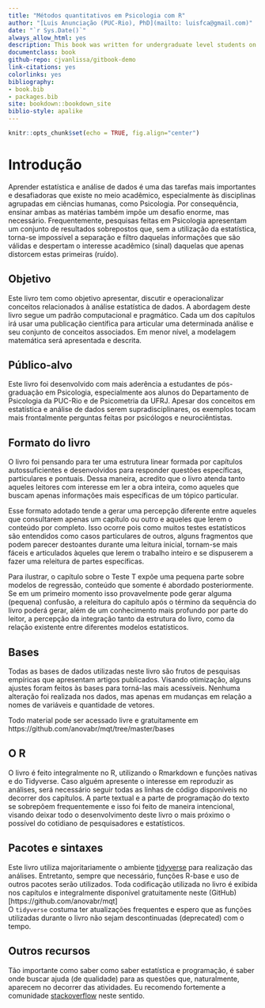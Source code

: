 ```yaml
--- 
title: "Métodos quantitativos em Psicologia com R"
author: "[Luis Anunciação (PUC-Rio), PhD](mailto: luisfca@gmail.com)"
date: "`r Sys.Date()`"
always_allow_html: yes
description: This book was written for undergraduate level students on Quantitative Methods at the Pontifical Catholic University of Rio de Janeiro (PUC-Rio). The primary goal of this book is to provide a short and to-the-point exposition on the essentials of statistics. To a lesser degree, the mathematical modeling of statistical questions will be addressed. I expect this book can also help students who enroll for laboratory-based statistics and anyone who wants to learn R.
documentclass: book
github-repo: cjvanlissa/gitbook-demo
link-citations: yes
colorlinks: yes
bibliography:
- book.bib
- packages.bib
site: bookdown::bookdown_site
biblio-style: apalike
---
```


```r
knitr::opts_chunk$set(echo = TRUE, fig.align="center")
```

# Introdução

  
Aprender estatística e análise de dados é uma das tarefas mais importantes e desafiadoras que existe no meio acadêmico, especialmente às disciplinas agrupadas em ciências humanas, como Psicologia. Por consequência, ensinar ambas as matérias também impõe um desafio enorme, mas necessário. Frequentemente, pesquisas feitas em Psicologia apresentam um conjunto de resultados sobrepostos que, sem a utilização da estatística, torna-se impossível a separação e filtro daquelas informações que são válidas e despertam o interesse acadêmico (sinal) daquelas que apenas distorcem estas primeiras (ruído).  

## Objetivo 

Este livro tem como objetivo apresentar, discutir e operacionalizar conceitos relacionados à análise estatística de dados. A abordagem deste livro segue um padrão computacional e pragmático. Cada um dos capítulos irá usar uma publicação científica para articular uma determinada análise e seu conjunto de conceitos associados. Em menor nível, a modelagem matemática será apresentada e descrita.

## Público-alvo

Este livro foi desenvolvido com mais aderência a estudantes de pós-graduação em Psicologia, especialmente aos alunos do Departamento de Psicologia da PUC-Rio e de Psicometria da UFRJ. Apesar dos conceitos em estatística e análise de dados serem supradisciplinares, os exemplos tocam mais frontalmente perguntas feitas por psicólogos e neurociêntistas.


## Formato do livro


O livro foi pensando para ter uma estrutura linear formada por capítulos autossuficientes e desenvolvidos para responder questões específicas, particulares e pontuais.  Dessa maneira, acredito que o livro atenda tanto aqueles leitores com interesse em ler a obra inteira, como aqueles que buscam apenas informações mais específicas de um tópico particular.

Esse formato adotado tende a gerar uma percepção diferente entre aqueles que consultarem apenas um capítulo ou outro e aqueles que lerem o conteúdo por completo. Isso ocorre pois como muitos testes estatísticos são entendidos como casos particulares de outros, alguns fragmentos que podem parecer destoantes durante uma leitura inicial, tornam-se mais fáceis e articulados àqueles que lerem o trabalho inteiro e se dispuserem a fazer uma releitura de partes específicas.  

Para ilustrar, o capítulo sobre o Teste T expõe uma pequena parte sobre modelos de regressão, conteúdo que somente é abordado posteriormente. Se em um primeiro momento isso provavelmente pode gerar alguma (pequena) confusão, a releitura do capítulo após o término da sequência do livro poderá gerar, além de um conhecimento mais profundo por parte do leitor, a percepção da integração tanto da estrutura do livro, como da relação existente entre diferentes modelos estatísticos. 



## Bases
Todas as bases de dados utilizadas neste livro são frutos de pesquisas empíricas que apresentam artigos publicados. Visando otimização, alguns ajustes foram feitos às bases para torná-las mais acessíveis. Nenhuma alteração foi realizada nos dados, mas apenas em mudanças em relação a nomes de variáveis e quantidade de vetores.

Todo material pode ser acessado livre e gratuitamente em https://github.com/anovabr/mqt/tree/master/bases 


## O R
O livro é feito integralmente no R, utilizando o Rmarkdown e funções nativas e do Tidyverse. Caso alguém apresente o interesse em reproduzir as análises, será necessário seguir todas as linhas de código disponíveis no decorrer dos capítulos.
A parte textual e a parte de programação do texto se sobrepõem frequentemente e isso foi feito de maneira intencional, visando deixar todo o desenvolvimento deste livro o mais próximo o possível do cotidiano de pesquisadores e estatísticos. 



## Pacotes e sintaxes

Este livro utiliza majoritariamente o ambiente [tidyverse](https://www.tidyverse.org/) para realização das análises. Entretanto, sempre que necessário, funções R-base e uso de outros pacotes serão utilizados. Toda codificação utilizada no livro é exibida nos capítulos e integralmente disponível gratuitamente neste (GitHub)[https://github.com/anovabr/mqt]   
O `tidyverse` costuma ter atualizações frequentes e espero que as funções utilizadas durante o livro não sejam descontinuadas (deprecated) com o tempo.

## Outros recursos

Tão importante como saber como saber estatística e programação, é saber onde buscar ajuda (de qualidade) para as questões que, naturalmente, aparecem no decorrer das atividades. Eu recomendo fortemente a comunidade [stackoverflow](https://stackoverflow.com/) neste sentido.
